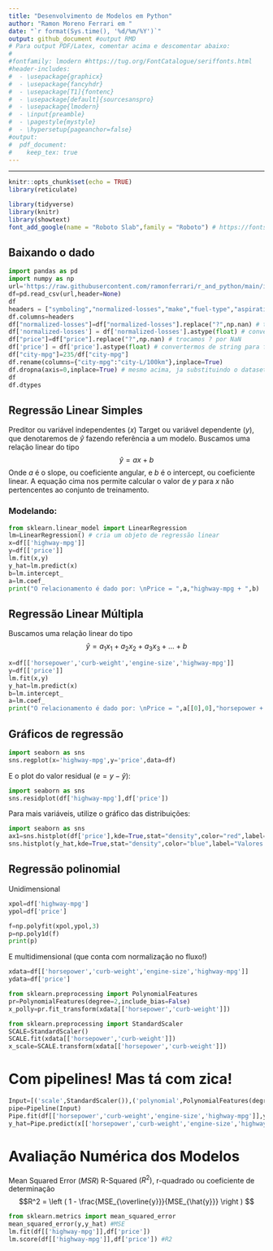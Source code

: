 ```yaml
---
title: "Desenvolvimento de Modelos em Python"
author: "Ramon Moreno Ferrari em "
date: "`r format(Sys.time(), '%d/%m/%Y')`"
output: github_document #output RMD
# Para output PDF/Latex, comentar acima e descomentar abaixo:
#
#fontfamily: lmodern #https://tug.org/FontCatalogue/seriffonts.html
#header-includes:
#  - \usepackage{graphicx}
#  - \usepackage{fancyhdr}
#  - \usepackage[T1]{fontenc}
#  - \usepackage[default]{sourcesanspro}
#  - \usepackage{lmodern}
#  - \input{preamble}  
#  - \pagestyle{mystyle}
#  - \hypersetup{pageanchor=false}
#output: 
#  pdf_document:
#    keep_tex: true
---
```

---
```r
knitr::opts_chunk$set(echo = TRUE)
library(reticulate)
```

```r
library(tidyverse)
library(knitr)
library(showtext)
font_add_google(name = "Roboto Slab",family = "Roboto") # https://fonts.google.com/?sort=popularity
```

## Baixando o dado
```python
import pandas as pd
import numpy as np
url='https://raw.githubusercontent.com/ramonferrari/r_and_python/main/intro_python_files/imports-85.data'
df=pd.read_csv(url,header=None)
df
headers = ["symboling","normalized-losses","make","fuel-type","aspiration", "num-of-doors","body-style", "drive-wheels","engine-location","wheel-base", "length","width","height","curb-weight","engine-type", "num-of-cylinders", "engine-size","fuel-system","bore","stroke","compression-ratio","horsepower", "peak-rpm","city-mpg","highway-mpg","price"]
df.columns=headers
df["normalized-losses"]=df["normalized-losses"].replace("?",np.nan) # trocamos ? por NaN
df['normalized-losses'] = df['normalized-losses'].astype(float) # convertermos de string para float
df["price"]=df["price"].replace("?",np.nan) # trocamos ? por NaN
df['price'] = df['price'].astype(float) # convertermos de string para float
df["city-mpg"]=235/df["city-mpg"]
df.rename(columns={"city-mpg":"city-L/100km"},inplace=True)
df.dropna(axis=0,inplace=True) # mesmo acima, ja substituindo o dataset df
df
df.dtypes
```

## Regressão Linear Simples
Preditor ou variável independentes ($x$)
Target ou variável dependente ($y$), que denotaremos de $\hat{y}$ fazendo referência a um modelo.
Buscamos uma relação linear do tipo
$$\hat{y}=ax + b$$
Onde $a$ é o slope, ou coeficiente angular, e $b$ é o intercept, ou coeficiente linear. A equação cima nos permite calcular o valor de $y$ para $x$ não pertencentes ao conjunto de treinamento.

### Modelando:
```python
from sklearn.linear_model import LinearRegression
lm=LinearRegression() # cria um objeto de regressão linear
x=df[['highway-mpg']]
y=df[['price']]
lm.fit(x,y)
y_hat=lm.predict(x)
b=lm.intercept_
a=lm.coef_
print("O relacionamento é dado por: \nPrice = ",a,"highway-mpg + ",b)
```

## Regressão Linear Múltipla
Buscamos uma relação linear do tipo
$$ \hat{y} =a_1x_1 +a_2x_2 + a_3x_3 + \dots + b $$
```python
x=df[['horsepower','curb-weight','engine-size','highway-mpg']]
y=df[['price']]
lm.fit(x,y)
y_hat=lm.predict(x)
b=lm.intercept_
a=lm.coef_
print("O relacionamento é dado por: \nPrice = ",a[[0],0],"horsepower + ",a[[0],1],"curb-weight + ",a[[0],2],"engine-size + ",a[[0],3],"highway-mpg + ",b)
```

## Gráficos de regressão
```python
import seaborn as sns
sns.regplot(x='highway-mpg',y='price',data=df)
```

E o plot do valor residual $( e=y-\hat y )$:
```python
import seaborn as sns
sns.residplot(df['highway-mpg'],df['price'])
```

Para mais variáveis, utilize o gráfico das distribuições:
```python
import seaborn as sns
ax1=sns.histplot(df['price'],kde=True,stat="density",color="red",label="Valor real")
sns.histplot(y_hat,kde=True,stat="density",color="blue",label="Valores modelados",ax=ax1)
```

## Regressão polinomial
Unidimensional
```python
xpol=df['highway-mpg']
ypol=df['price']

f=np.polyfit(xpol,ypol,3)
p=np.poly1d(f)
print(p)
```

E multidimensional (que conta com normalização no fluxo!)
```python
xdata=df[['horsepower','curb-weight','engine-size','highway-mpg']]
ydata=df['price']

from sklearn.preprocessing import PolynomialFeatures
pr=PolynomialFeatures(degree=2,include_bias=False)
x_polly=pr.fit_transform(xdata[['horsepower','curb-weight']])

from sklearn.preprocessing import StandardScaler
SCALE=StandardScaler()
SCALE.fit(xdata[['horsepower','curb-weight']])
x_scale=SCALE.transform(xdata[['horsepower','curb-weight']])
```

# Com pipelines! Mas tá com zica!
```python
Input=[('scale',StandardScaler()),('polynomial',PolynomialFeatures(degree=2)),('mode',LinearRegression())]
pipe=Pipeline(Input)
Pipe.fit(df[['horsepower','curb-weight','engine-size','highway-mpg']],y)
y_hat=Pipe.predict(x[['horsepower','curb-weight','engine-size','highway-mpg']])
```

# Avaliação Numérica dos Modelos
Mean Squared Error $(MSR)$
R-Squared $(R^2)$, r-quadrado ou coeficiente de determinação
$$R^2 = \left ( 1 - \frac{MSE_{\overline{y}}}{MSE_{\hat{y}}} \right ) $$
```python
from sklearn.metrics import mean_squared_error
mean_squared_error(y,y_hat) #MSE
lm.fit(df[['highway-mpg']],df['price']) 
lm.score(df[['highway-mpg']],df['price']) #R2
```